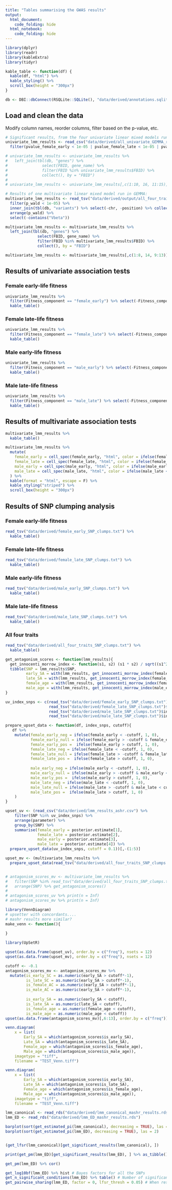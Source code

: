 ```yaml
---
title: "Tables summarising the GWAS results"
output:
  html_document: 
    code_folding: hide 
  html_notebook:
    code_folding: hide 
---
```


```r
library(dplyr)
library(readr)
library(kableExtra)
library(tidyr)

kable_table <- function(df) {
  kable(df, "html") %>%
  kable_styling() %>%
  scroll_box(height = "300px")
}

db <- DBI::dbConnect(RSQLite::SQLite(), "data/derived/annotations.sqlite3")
```

## Load and clean the data
Modify column names, reorder columns, filter based on the p-value, etc.
```r
# Significant results, from the four univariate linear mixed models run in GEMMA:
univariate_lmm_results <- read_csv("data/derived/all_univariate_GEMMA_results.csv") %>% 
  filter(pvalue_female_early < 1e-05 | pvalue_female_late < 1e-05 | pvalue_male_early < 1e-05 | pvalue_male_late < 1e-05) 

# univariate_lmm_results <- univariate_lmm_results %>%
#   left_join(tbl(db, "genes") %>% 
#               select(FBID, gene_name) %>% 
#               filter(FBID %in% univariate_lmm_results$FBID) %>% 
#               collect(), by = "FBID")
# 
# univariate_lmm_results <- univariate_lmm_results[,c(1:10, 16, 11:15)]

# Results of one multivariate linear mixed model run in GEMMA:
multivariate_lmm_results <- read_tsv("data/derived/output/all_four_traits.assoc.txt") %>%
  filter(p_wald < 1e-05) %>% 
  inner_join(tbl(db, "variants") %>% select(-chr, -position) %>% collect(), by = "SNP") %>% 
  arrange(p_wald) %>% 
  select(-contains("Vbeta"))

multivariate_lmm_results <- multivariate_lmm_results %>%
  left_join(tbl(db, "genes") %>% 
              select(FBID, gene_name) %>% 
              filter(FBID %in% multivariate_lmm_results$FBID) %>% 
              collect(), by = "FBID")

multivariate_lmm_results <- multivariate_lmm_results[,c(1:8, 14, 9:13)]
```


## Results of univariate association tests {.tabset}

### Female early-life fitness
```r
univariate_lmm_results %>%
  filter(Fitness_component == "female_early") %>% select(-Fitness_component) %>%
  kable_table()
```

### Female late-life fitness
```r
univariate_lmm_results %>%
  filter(Fitness_component == "female_late") %>% select(-Fitness_component) %>%
  kable_table()
```

### Male early-life fitness
```r
univariate_lmm_results %>%
  filter(Fitness_component == "male_early") %>% select(-Fitness_component) %>%
  kable_table()
```

### Male late-life fitness
```r
univariate_lmm_results %>%
  filter(Fitness_component == "male_late") %>% select(-Fitness_component) %>%
  kable_table()
```


## Results of multivariate association tests
```r
multivariate_lmm_results %>%
  kable_table()

multivariate_lmm_results %>%
  mutate(
    female_early = cell_spec(female_early, "html", color = ifelse(female_early < 0, "tomato", "darkgreen")),
    female_late = cell_spec(female_late, "html", color = ifelse(female_late < 0, "tomato", "darkgreen")),
    male_early = cell_spec(male_early, "html", color = ifelse(male_early < 0, "tomato", "darkgreen")),
    male_late = cell_spec(male_late, "html", color = ifelse(male_late < 0, "tomato", "darkgreen"))
  ) %>%
  kable(format = "html", escape = F) %>%
  kable_styling("striped") %>%
  scroll_box(height = "300px")
```



## Results of SNP clumping analysis {.tabset}

### Female early-life fitness
```r
read_tsv("data/derived/female_early_SNP_clumps.txt") %>%
  kable_table()
```

### Female late-life fitness
```r
read_tsv("data/derived/female_late_SNP_clumps.txt") %>%
  kable_table()
```

### Male early-life fitness
```r
read_tsv("data/derived/male_early_SNP_clumps.txt") %>%
  kable_table()
```

### Male late-life fitness
```r
read_tsv("data/derived/male_late_SNP_clumps.txt") %>%
  kable_table()
```

### All four traits
```r
read_tsv("data/derived/all_four_traits_SNP_clumps.txt") %>%
  kable_table()
```




```r
get_antagonism_scores <- function(lmm_results){
  get_innocenti_morrow_index <- function(s1, s2) (s1 * s2) / sqrt((s1^2 + s2^2) / 2)
  tibble(SNP = lmm_results$SNP,
         early_SA = with(lmm_results, get_innocenti_morrow_index(female_early, male_early)),
         late_SA = with(lmm_results, get_innocenti_morrow_index(female_late, male_late)),
         female_age = with(lmm_results, get_innocenti_morrow_index(female_early, female_late)),
         male_age = with(lmm_results, get_innocenti_morrow_index(male_early, male_late)))
}

uv_index_snps <- c(read_tsv("data/derived/female_early_SNP_clumps.txt")$index_SNP,
                   read_tsv("data/derived/female_late_SNP_clumps.txt")$index_SNP,
                   read_tsv("data/derived/male_late_SNP_clumps.txt")$index_SNP,
                   read_tsv("data/derived/male_late_SNP_clumps.txt")$index_SNP) %>% unique()

prepare_upset_data <- function(df, index_snps, cutoff){
   df %>% 
    mutate(female_early_neg = ifelse(female_early < -cutoff, 1, 0),
           female_early_null = ifelse(female_early > -cutoff & female_early < cutoff, 1, 0),
           female_early_pos =  ifelse(female_early > cutoff, 1, 0),
           female_late_neg = ifelse(female_late < -cutoff, 1, 0),
           female_late_null = ifelse(female_late > -cutoff & female_late < cutoff, 1, 0),
           female_late_pos =  ifelse(female_late > cutoff, 1, 0),
           
           male_early_neg = ifelse(male_early < -cutoff, 1, 0),
           male_early_null = ifelse(male_early > -cutoff & male_early < cutoff, 1, 0),
           male_early_pos =  ifelse(male_early > cutoff, 1, 0),
           male_late_neg = ifelse(male_late < -cutoff, 1, 0),
           male_late_null = ifelse(male_late > -cutoff & male_late < cutoff, 1, 0),
           male_late_pos =  ifelse(male_late > cutoff, 1, 0)
    )
}

upset_uv <- (read_csv("data/derived/lmm_results_ashr.csv") %>% 
    filter(SNP %in% uv_index_snps) %>%
    arrange(parameter) %>%
    group_by(SNP) %>%
    summarise(female_early = posterior.estimate[1],
              female_late = posterior.estimate[2],
              male_early = posterior.estimate[3],
              male_late = posterior.estimate[4]) %>% 
  prepare_upset_data(uv_index_snps, cutoff = 0.1))[,-(1:5)]

upset_mv <- (multivariate_lmm_results %>% 
  prepare_upset_data(read_tsv("data/derived/all_four_traits_SNP_clumps.txt")$index_SNP, cutoff = 0.1))[,-(1:14)]


# antagonism_scores_mv <- multivariate_lmm_results %>% 
#   filter(SNP %in% read_tsv("data/derived/all_four_traits_SNP_clumps.txt")$index_SNP) %>%
#   arrange(SNP) %>% get_antagonism_scores() 
# 
# antagonism_scores_uv %>% print(n = Inf)
# antagonism_scores_mv %>% print(n = Inf)
```

```r
library(VennDiagram)
# upsetter with concordants....
# mashr results more similar?
make_venn <- function(){
  
}

library(UpSetR)

upset(as.data.frame(upset_uv), order.by = c("freq"), nsets = 12)
upset(as.data.frame(upset_mv), order.by = c("freq"), nsets = 12)

cutoff <- -0.1
antagonism_scores_mv <- antagonism_scores_mv %>%
  mutate(is_early_SC = as.numeric(early_SA > cutoff*-1),
         is_late_SC = as.numeric(early_SA > cutoff*-1),
         is_female_AC = as.numeric(early_SA > cutoff*-1),
         is_male_AC = as.numeric(early_SA > cutoff*-1),
         
         is_early_SA = as.numeric(early_SA < cutoff),
         is_late_SA = as.numeric(late_SA < cutoff),
         is_female_age = as.numeric(female_age < cutoff),
         is_male_age = as.numeric(male_age < cutoff))
upset(as.data.frame(antagonism_scores_mv)[,6:13], order.by = c("freq"))

venn.diagram(
	x = list(
		Early_SA = which(antagonism_scores$is_early_SA),
		Late_SA = which(antagonism_scores$is_late_SA),
		Female_age = which(antagonism_scores$is_female_age),
		Male_age = which(antagonism_scores$is_male_age)),
	imagetype = "tiff",
	filename = "TEST_Venn.tiff") 

venn.diagram(
	x = list(
		Early_SA = which(antagonism_scores$is_early_SA),
		Late_SA = which(antagonism_scores$is_late_SA),
		Female_age = which(antagonism_scores$is_female_age),
		Male_age = which(antagonism_scores$is_male_age)),
	imagetype = "tiff",
	filename = "TEST_Venn.tiff") 
```




```r
lmm_canonical <- read_rds("data/derived/lmm_canonical_mashr_results.rds")
lmm_ED <- read_rds("data/derived/lmm_ED_mashr_results.rds")

barplot(sort(get_estimated_pi(lmm_canonical), decreasing = TRUE), las = 2)
barplot(sort(get_estimated_pi(lmm_ED), decreasing = TRUE), las = 2)


(get_lfsr(lmm_canonical)[get_significant_results(lmm_canonical), ])

print(get_pm(lmm_ED)[get_significant_results(lmm_ED), ] %>% as_tibble(), n = length(get_significant_results(lmm_ED)))

get_pm(lmm_ED) %>% cor()

get_log10bf(lmm_ED) %>% hist # Bayes factors for all the SNPs
get_n_significant_conditions(lmm_ED) %>% table() # Number of significant traits per SNP (lfsr<0.05)
get_pairwise_sharing(lmm_ED, factor = 0, lfsr_thresh = 0.05) # When restricting ourselves to cases where we know the sign of the effect with 95% certainty on both phenotypes, what proportion of effects affect each phenotype pair in the same direction?
```

